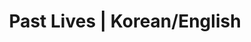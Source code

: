 ---
title: Past Lives | Korean/English
description: A pair of childhood best friends are reunited after 20 years for one fateful week as they confront notions of love and destiny.
rating: PG
genre:
  - Drama
length: 1h 45m
cast:
  - Greta Lee
  - Teo Yoo
showtimes:
  - Oct 21th
  - Oct 23th
poster: ./images/past-lives.jpg
trailer: https://www.youtube.com/watch?v=kA244xewjcI
socialImage: ./images/past-lives.jpg
reelAlternative: true
---
